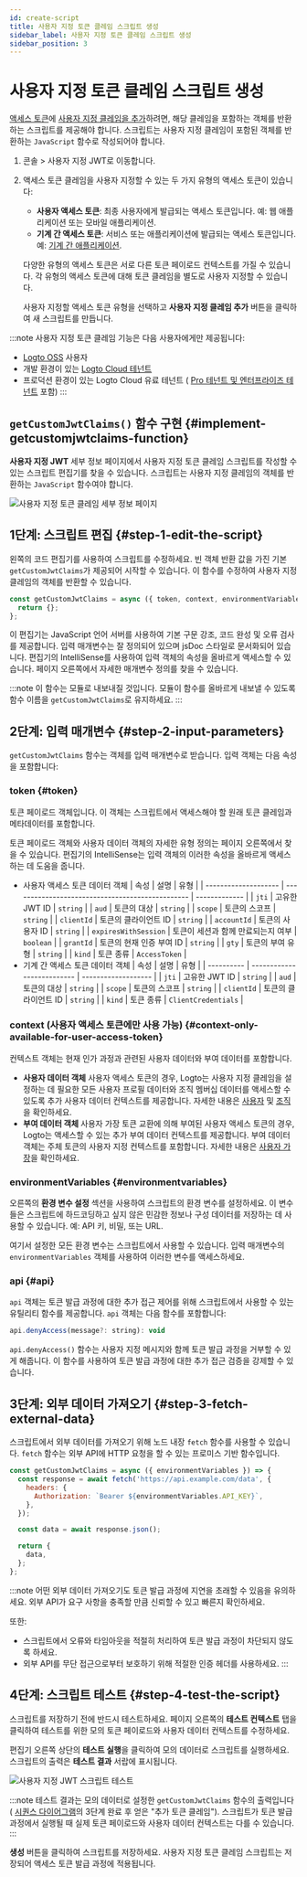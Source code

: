 ```yaml
---
id: create-script
title: 사용자 지정 토큰 클레임 스크립트 생성
sidebar_label: 사용자 지정 토큰 클레임 스크립트 생성
sidebar_position: 3
---
```


# 사용자 지정 토큰 클레임 스크립트 생성

[액세스 토큰](https://auth.wiki/access-token)에 [사용자 지정 클레임을 추가](/developers/custom-token-claims)하려면, 해당 클레임을 포함하는 객체를 반환하는 스크립트를 제공해야 합니다. 스크립트는 사용자 지정 클레임이 포함된 객체를 반환하는 `JavaScript` 함수로 작성되어야 합니다.

1. <CloudLink to="/customize-jwt">콘솔 > 사용자 지정 JWT</CloudLink>로 이동합니다.
2. 액세스 토큰 클레임을 사용자 지정할 수 있는 두 가지 유형의 액세스 토큰이 있습니다:

   - **사용자 액세스 토큰**: 최종 사용자에게 발급되는 액세스 토큰입니다. 예: 웹 애플리케이션 또는 모바일 애플리케이션.
   - **기계 간 액세스 토큰**: 서비스 또는 애플리케이션에 발급되는 액세스 토큰입니다. 예: [기계 간 애플리케이션](/quick-starts/m2m).

   다양한 유형의 액세스 토큰은 서로 다른 토큰 페이로드 컨텍스트를 가질 수 있습니다. 각 유형의 액세스 토큰에 대해 토큰 클레임을 별도로 사용자 지정할 수 있습니다.

   사용자 지정할 액세스 토큰 유형을 선택하고 **사용자 지정 클레임 추가** 버튼을 클릭하여 새 스크립트를 만듭니다.

:::note
사용자 지정 토큰 클레임 기능은 다음 사용자에게만 제공됩니다:

- [Logto OSS](/logto-oss) 사용자
- 개발 환경이 있는 [Logto Cloud 테넌트](/logto-cloud/tenant-settings#development)
- 프로덕션 환경이 있는 Logto Cloud 유료 테넌트 ( [Pro 테넌트 및 엔터프라이즈 테넌트](https://logto.io/pricing) 포함)
  :::

## `getCustomJwtClaims()` 함수 구현 \{#implement-getcustomjwtclaims-function}

**사용자 지정 JWT** 세부 정보 페이지에서 사용자 지정 토큰 클레임 스크립트를 작성할 수 있는 스크립트 편집기를 찾을 수 있습니다. 스크립트는 사용자 지정 클레임의 객체를 반환하는 `JavaScript` 함수여야 합니다.

![사용자 지정 토큰 클레임 세부 정보 페이지](../assets/custom-jwt-detail-page.png)

## 1단계: 스크립트 편집 \{#step-1-edit-the-script}

왼쪽의 코드 편집기를 사용하여 스크립트를 수정하세요. 빈 객체 반환 값을 가진 기본 `getCustomJwtClaims`가 제공되어 시작할 수 있습니다. 이 함수를 수정하여 사용자 지정 클레임의 객체를 반환할 수 있습니다.

```jsx
const getCustomJwtClaims = async ({ token, context, environmentVariables }) => {
  return {};
};
```

이 편집기는 JavaScript 언어 서버를 사용하여 기본 구문 강조, 코드 완성 및 오류 검사를 제공합니다. 입력 매개변수는 잘 정의되어 있으며 jsDoc 스타일로 문서화되어 있습니다. 편집기의 IntelliSense를 사용하여 입력 객체의 속성을 올바르게 액세스할 수 있습니다. 페이지 오른쪽에서 자세한 매개변수 정의를 찾을 수 있습니다.

:::note
이 함수는 모듈로 내보내질 것입니다. 모듈이 함수를 올바르게 내보낼 수 있도록 함수 이름을 `getCustomJwtClaims`로 유지하세요.
:::

## 2단계: 입력 매개변수 \{#step-2-input-parameters}

`getCustomJwtClaims` 함수는 객체를 입력 매개변수로 받습니다. 입력 객체는 다음 속성을 포함합니다:

### token \{#token}

토큰 페이로드 객체입니다. 이 객체는 스크립트에서 액세스해야 할 원래 토큰 클레임과 메타데이터를 포함합니다.

토큰 페이로드 객체와 사용자 데이터 객체의 자세한 유형 정의는 페이지 오른쪽에서 찾을 수 있습니다. 편집기의 IntelliSense는 입력 객체의 이러한 속성을 올바르게 액세스하는 데 도움을 줍니다.

- 사용자 액세스 토큰 데이터 객체
  | 속성 | 설명 | 유형 |
  | -------------------- | ------------------------------------------------ | ------------- |
  | `jti` | 고유한 JWT ID | `string` |
  | `aud` | 토큰의 대상 | `string` |
  | `scope` | 토큰의 스코프 | `string` |
  | `clientId` | 토큰의 클라이언트 ID | `string` |
  | `accountId` | 토큰의 사용자 ID | `string` |
  | `expiresWithSession` | 토큰이 세션과 함께 만료되는지 여부 | `boolean` |
  | `grantId` | 토큰의 현재 인증 부여 ID | `string` |
  | `gty` | 토큰의 부여 유형 | `string` |
  | `kind` | 토큰 종류 | `AccessToken` |
- 기계 간 액세스 토큰 데이터 객체
  | 속성 | 설명 | 유형 |
  | ---------- | -------------------------- | ------------------- |
  | `jti` | 고유한 JWT ID | `string` |
  | `aud` | 토큰의 대상 | `string` |
  | `scope` | 토큰의 스코프 | `string` |
  | `clientId` | 토큰의 클라이언트 ID | `string` |
  | `kind` | 토큰 종류 | `ClientCredentials` |

### context (사용자 액세스 토큰에만 사용 가능) \{#context-only-available-for-user-access-token}

컨텍스트 객체는 현재 인가 과정과 관련된 사용자 데이터와 부여 데이터를 포함합니다.

- **사용자 데이터 객체**
  사용자 액세스 토큰의 경우, Logto는 사용자 지정 클레임을 설정하는 데 필요한 모든 사용자 프로필 데이터와 조직 멤버십 데이터를 액세스할 수 있도록 추가 사용자 데이터 컨텍스트를 제공합니다. 자세한 내용은 [사용자](/user-management/user-data) 및 [조직](/organizations/organization-data)을 확인하세요.
- **부여 데이터 객체**
  사용자 가장 토큰 교환에 의해 부여된 사용자 액세스 토큰의 경우, Logto는 액세스할 수 있는 추가 부여 데이터 컨텍스트를 제공합니다. 부여 데이터 객체는 주체 토큰의 사용자 지정 컨텍스트를 포함합니다. 자세한 내용은 [사용자 가장](/developers/user-impersonation)을 확인하세요.

### environmentVariables \{#environmentvariables}

오른쪽의 **환경 변수 설정** 섹션을 사용하여 스크립트의 환경 변수를 설정하세요. 이 변수들은 스크립트에 하드코딩하고 싶지 않은 민감한 정보나 구성 데이터를 저장하는 데 사용할 수 있습니다. 예: API 키, 비밀, 또는 URL.

여기서 설정한 모든 환경 변수는 스크립트에서 사용할 수 있습니다. 입력 매개변수의 `environmentVariables` 객체를 사용하여 이러한 변수를 액세스하세요.

### api \{#api}

`api` 객체는 토큰 발급 과정에 대한 추가 접근 제어를 위해 스크립트에서 사용할 수 있는 유틸리티 함수를 제공합니다. `api` 객체는 다음 함수를 포함합니다:

```jsx
api.denyAccess(message?: string): void
```

`api.denyAccess()` 함수는 사용자 지정 메시지와 함께 토큰 발급 과정을 거부할 수 있게 해줍니다. 이 함수를 사용하여 토큰 발급 과정에 대한 추가 접근 검증을 강제할 수 있습니다.

## 3단계: 외부 데이터 가져오기 \{#step-3-fetch-external-data}

스크립트에서 외부 데이터를 가져오기 위해 노드 내장 `fetch` 함수를 사용할 수 있습니다. `fetch` 함수는 외부 API에 HTTP 요청을 할 수 있는 프로미스 기반 함수입니다.

```jsx
const getCustomJwtClaims = async ({ environmentVariables }) => {
  const response = await fetch('https://api.example.com/data', {
    headers: {
      Authorization: `Bearer ${environmentVariables.API_KEY}`,
    },
  });

  const data = await response.json();

  return {
    data,
  };
};
```

:::note
어떤 외부 데이터 가져오기도 토큰 발급 과정에 지연을 초래할 수 있음을 유의하세요. 외부 API가 요구 사항을 충족할 만큼 신뢰할 수 있고 빠른지 확인하세요.

또한:

- 스크립트에서 오류와 타임아웃을 적절히 처리하여 토큰 발급 과정이 차단되지 않도록 하세요.
- 외부 API를 무단 접근으로부터 보호하기 위해 적절한 인증 헤더를 사용하세요.
  :::

## 4단계: 스크립트 테스트 \{#step-4-test-the-script}

스크립트를 저장하기 전에 반드시 테스트하세요. 페이지 오른쪽의 **테스트 컨텍스트** 탭을 클릭하여 테스트를 위한 모의 토큰 페이로드와 사용자 데이터 컨텍스트를 수정하세요.

편집기 오른쪽 상단의 **테스트 실행**을 클릭하여 모의 데이터로 스크립트를 실행하세요. 스크립트의 출력은 **테스트 결과** 서랍에 표시됩니다.

![사용자 지정 JWT 스크립트 테스트](../assets/test-custom-jwt-script.png)

:::note
테스트 결과는 모의 데이터로 설정한 `getCustomJwtClaims` 함수의 출력입니다 ( [시퀀스 다이어그램](/developers/custom-token-claims/#how-do-custom-token-claims-work)의 3단계 완료 후 얻은 "추가 토큰 클레임"). 스크립트가 토큰 발급 과정에서 실행될 때 실제 토큰 페이로드와 사용자 데이터 컨텍스트는 다를 수 있습니다.
:::

**생성** 버튼을 클릭하여 스크립트를 저장하세요. 사용자 지정 토큰 클레임 스크립트는 저장되어 액세스 토큰 발급 과정에 적용됩니다.
